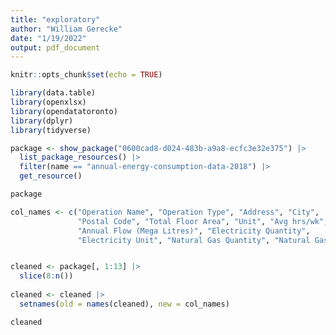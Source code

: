 ```yaml
---
title: "exploratory"
author: "William Gerecke"
date: "1/19/2022"
output: pdf_document
---
```


```r
knitr::opts_chunk$set(echo = TRUE)
```

```r
library(data.table)
library(openxlsx)
library(opendatatoronto)
library(dplyr)
library(tidyverse)
```

```r
package <- show_package("0600cad8-d024-483b-a9a8-ecfc3e32e375") |>
  list_package_resources() |>
  filter(name == "annual-energy-consumption-data-2018") |>
  get_resource()

package
```

```r
col_names <- c("Operation Name", "Operation Type", "Address", "City",
               "Postal Code", "Total Floor Area", "Unit", "Avg hrs/wk",
               "Annual Flow (Mega Litres)", "Electricity Quantity",
               "Electricity Unit", "Natural Gas Quantity", "Natural Gas Unit")


cleaned <- package[, 1:13] |>
  slice(8:n())
  
cleaned <- cleaned |>
  setnames(old = names(cleaned), new = col_names)

cleaned
```

